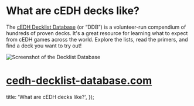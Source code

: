 
# What are cEDH decks like?

The [cEDH Decklist Database](https://cedh-decklist-database.com/) (or “DDB”) is
a volunteer-run compendium of hundreds of proven decks. It's a great resource
for learning what to expect from cEDH games across the world. Explore the lists,
read the primers, and find a deck you want to try out!

![Screenshot of the Decklist Database](/ddb.png)

# **[cedh-decklist-database.com](https://cedh-decklist-database.com/)**

  title: 'What are cEDH decks like?',
});

